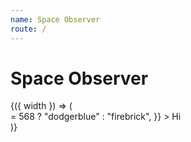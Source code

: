 ```yaml
---
name: Space Observer
route: /
---
```


# Space Observer


<Playground>
  <SpaceObserver>
    {({ width }) => (
      <div
        style={{
          borderRadius: ".2rem",
          padding: "2rem",
          color: "white",
          backgroundColor: width >= 568 ? "dodgerblue" : "firebrick",
        }}
      >
        Hi
      </div>
    )}
  </SpaceObserver>
</Playground>
